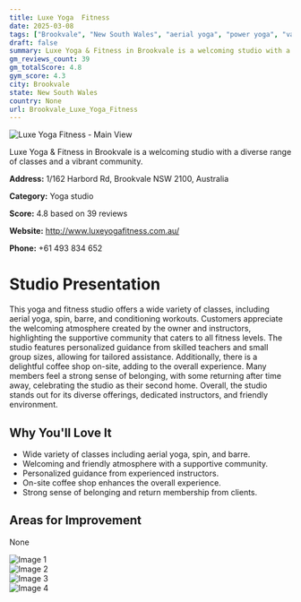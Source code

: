 ```yaml
---
title: Luxe Yoga  Fitness
date: 2025-03-08
tags: ["Brookvale", "New South Wales", "aerial yoga", "power yoga", "various fitness classes", "welcoming", "community-focused", "Brookvale"]  
draft: false
summary: Luxe Yoga & Fitness in Brookvale is a welcoming studio with a diverse range of classes and a vibrant community.
gm_reviews_count: 39
gm_totalScore: 4.8
gym_score: 4.3
city: Brookvale
state: New South Wales
country: None
url: Brookvale_Luxe_Yoga_Fitness
---
```


<div className="aspect-[16/9] relative my-8">
  <img 
    src="https://lh5.googleusercontent.com/p/AF1QipOdBdIqvE-5ExfvDOc8xK8u3ENTWd9zF9bAyoYk=w1920-h1080-k-no"
    alt="Luxe Yoga  Fitness - Main View"
    className="object-cover absolute inset-0 w-full h-full rounded-lg"
  />
</div>

Luxe Yoga & Fitness in Brookvale is a welcoming studio with a diverse range of classes and a vibrant community.

**Address:** 1/162 Harbord Rd, Brookvale NSW 2100, Australia

**Category:** Yoga studio

**Score:** 4.8 based on 39 reviews

**Website:** http://www.luxeyogafitness.com.au/

**Phone:** +61 493 834 652

# Studio Presentation

This yoga and fitness studio offers a wide variety of classes, including aerial yoga, spin, barre, and conditioning workouts. Customers appreciate the welcoming atmosphere created by the owner and instructors, highlighting the supportive community that caters to all fitness levels. The studio features personalized guidance from skilled teachers and small group sizes, allowing for tailored assistance. Additionally, there is a delightful coffee shop on-site, adding to the overall experience. Many members feel a strong sense of belonging, with some returning after time away, celebrating the studio as their second home. Overall, the studio stands out for its diverse offerings, dedicated instructors, and friendly environment.



## Why You'll Love It

- Wide variety of classes including aerial yoga, spin, and barre.
- Welcoming and friendly atmosphere with a supportive community.
- Personalized guidance from experienced instructors.
- On-site coffee shop enhances the overall experience.
- Strong sense of belonging and return membership from clients.

## Areas for Improvement

None

<div className="grid grid-cols-1 xl:grid-cols-2 gap-4 my-8">
<div className="aspect-[4/3] relative"><img src="https://lh5.googleusercontent.com/p/AF1QipN8NfBoF_2ig5EBKqjjk9ozbgvncUpWhPuz49gX=w1920-h1080-k-no" alt="Image 1" className="object-cover absolute inset-0 w-full h-full rounded-lg" /></div>
<div className="aspect-[4/3] relative"><img src="https://lh5.googleusercontent.com/p/AF1QipOlFH8qXxcHnxN22b22jMh9sLfa94cQhJl6zvEc=w1920-h1080-k-no" alt="Image 2" className="object-cover absolute inset-0 w-full h-full rounded-lg" /></div>
<div className="aspect-[4/3] relative"><img src="https://lh5.googleusercontent.com/p/AF1QipM0tfg8Fm3z_eJbtTXg0XQ88q7IGMmW0LGZB_bW=w1920-h1080-k-no" alt="Image 3" className="object-cover absolute inset-0 w-full h-full rounded-lg" /></div>
<div className="aspect-[4/3] relative"><img src="https://lh5.googleusercontent.com/p/AF1QipMvloBdH83BYVqArFSnso8myhDuTB6ElD3H7tYq=w1920-h1080-k-no" alt="Image 4" className="object-cover absolute inset-0 w-full h-full rounded-lg" /></div>
</div>
